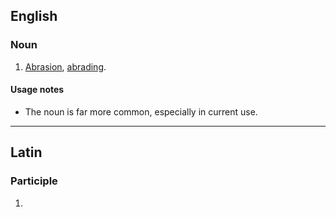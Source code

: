 ==English==

===Noun===
{{en-noun}}

# {{lb|en|dated}} [[abrasion|Abrasion]], [[abrade|abrading]].

====Usage notes====
* The noun {{m|en|abrasion}} is far more common, especially in current use.

----

==Latin==

===Participle===
{{la-part-form|abrāsūre}}

# {{inflection of|la|abrāsūrus||voc|m|s}}